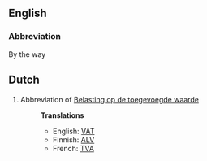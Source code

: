 ==English==
===Abbreviation===
By the way

==Dutch==
#Abbreviation of [[Belasting op de toegevoegde waarde]]
#:'''Translations'''
#:*English: [[VAT]]
#:*Finnish: [[ALV]]
#:*French: [[TVA]]